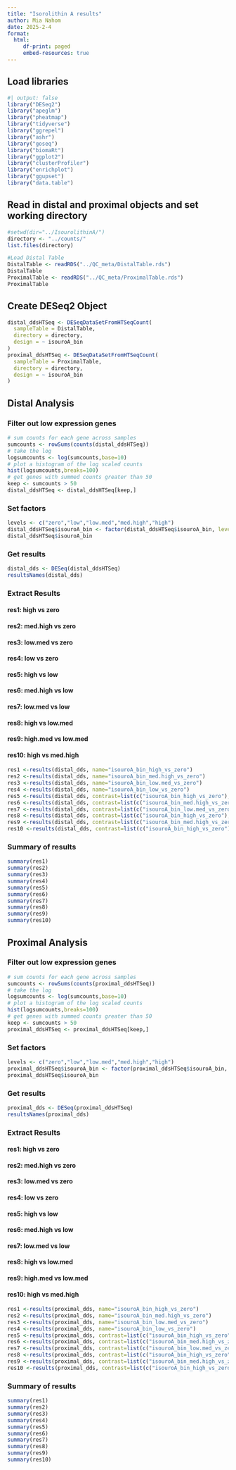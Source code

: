 ```yaml
---
title: "Isorolithin A results"
author: Mia Nahom
date: 2025-2-4
format: 
  html:
     df-print: paged
     embed-resources: true
---
```


## Load libraries
```r
#| output: false
library("DESeq2")
library("apeglm")
library("pheatmap")
library("tidyverse")
library("ggrepel")
library("ashr")
library("goseq")
library("biomaRt")
library("ggplot2")
library("clusterProfiler")
library("enrichplot")
library("ggupset")
library("data.table")
```

## Read in distal and proximal objects and set working directory

```r
#setwd(dir="../IsourolithinA/")
directory <- "../counts/"
list.files(directory)

#Load Distal Table
DistalTable <- readRDS("../QC_meta/DistalTable.rds")
DistalTable
ProximalTable <- readRDS("../QC_meta/ProximalTable.rds")
ProximalTable
```
## Create DESeq2 Object
```r
distal_ddsHTSeq <- DESeqDataSetFromHTSeqCount(
  sampleTable = DistalTable, 
  directory = directory, 
  design = ~ isouroA_bin
)
proximal_ddsHTSeq <- DESeqDataSetFromHTSeqCount(
  sampleTable = ProximalTable, 
  directory = directory, 
  design = ~ isouroA_bin
)
```
## Distal Analysis
### Filter out low expression genes
```r
# sum counts for each gene across samples
sumcounts <- rowSums(counts(distal_ddsHTSeq))
# take the log
logsumcounts <- log(sumcounts,base=10)
# plot a histogram of the log scaled counts
hist(logsumcounts,breaks=100)
# get genes with summed counts greater than 50
keep <- sumcounts > 50
distal_ddsHTSeq <- distal_ddsHTSeq[keep,]
```

### Set factors
```r
levels <- c("zero","low","low.med","med.high","high")
distal_ddsHTSeq$isouroA_bin <- factor(distal_ddsHTSeq$isouroA_bin, levels = levels)
distal_ddsHTSeq$isouroA_bin
```
### Get results
```r
distal_dds <- DESeq(distal_ddsHTSeq)
resultsNames(distal_dds)
```

### Extract Results
#### res1: high vs zero
#### res2: med.high vs zero
#### res3: low.med vs zero
#### res4: low vs zero
#### res5: high vs low
#### res6: med.high vs low
#### res7: low.med vs low
#### res8: high vs low.med
#### res9: high.med vs low.med
#### res10: high vs med.high

```r
res1 <-results(distal_dds, name="isouroA_bin_high_vs_zero")
res2 <-results(distal_dds, name="isouroA_bin_med.high_vs_zero")
res3 <-results(distal_dds, name="isouroA_bin_low.med_vs_zero")
res4 <-results(distal_dds, name="isouroA_bin_low_vs_zero")
res5 <-results(distal_dds, contrast=list(c("isouroA_bin_high_vs_zero"),c("isouroA_bin_low_vs_zero")))
res6 <-results(distal_dds, contrast=list(c("isouroA_bin_med.high_vs_zero"),c("isouroA_bin_low_vs_zero")))
res7 <-results(distal_dds, contrast=list(c("isouroA_bin_low.med_vs_zero"),c("isouroA_bin_low_vs_zero")))
res8 <-results(distal_dds, contrast=list(c("isouroA_bin_high_vs_zero"),c("isouroA_bin_low.med_vs_zero")))
res9 <-results(distal_dds, contrast=list(c("isouroA_bin_med.high_vs_zero"),c("isouroA_bin_low.med_vs_zero")))
res10 <-results(distal_dds, contrast=list(c("isouroA_bin_high_vs_zero"),c("isouroA_bin_med.high_vs_zero")))
```
### Summary of results
```r
summary(res1)
summary(res2)
summary(res3)
summary(res4)
summary(res5)
summary(res6)
summary(res7)
summary(res8)
summary(res9)
summary(res10)
```

## Proximal Analysis
### Filter out low expression genes
```r
# sum counts for each gene across samples
sumcounts <- rowSums(counts(proximal_ddsHTSeq))
# take the log
logsumcounts <- log(sumcounts,base=10)
# plot a histogram of the log scaled counts
hist(logsumcounts,breaks=100)
# get genes with summed counts greater than 50
keep <- sumcounts > 50
proximal_ddsHTSeq <- proximal_ddsHTSeq[keep,]
```
### Set factors
```r
levels <- c("zero","low","low.med","med.high","high")
proximal_ddsHTSeq$isouroA_bin <- factor(proximal_ddsHTSeq$isouroA_bin, levels = levels)
proximal_ddsHTSeq$isouroA_bin
```
### Get results
```r
proximal_dds <- DESeq(proximal_ddsHTSeq)
resultsNames(proximal_dds)
```
### Extract Results
#### res1: high vs zero
#### res2: med.high vs zero
#### res3: low.med vs zero
#### res4: low vs zero
#### res5: high vs low
#### res6: med.high vs low
#### res7: low.med vs low
#### res8: high vs low.med
#### res9: high.med vs low.med
#### res10: high vs med.high

```r
res1 <-results(proximal_dds, name="isouroA_bin_high_vs_zero")
res2 <-results(proximal_dds, name="isouroA_bin_med.high_vs_zero")
res3 <-results(proximal_dds, name="isouroA_bin_low.med_vs_zero")
res4 <-results(proximal_dds, name="isouroA_bin_low_vs_zero")
res5 <-results(proximal_dds, contrast=list(c("isouroA_bin_high_vs_zero"),c("isouroA_bin_low_vs_zero")))
res6 <-results(proximal_dds, contrast=list(c("isouroA_bin_med.high_vs_zero"),c("isouroA_bin_low_vs_zero")))
res7 <-results(proximal_dds, contrast=list(c("isouroA_bin_low.med_vs_zero"),c("isouroA_bin_low_vs_zero")))
res8 <-results(proximal_dds, contrast=list(c("isouroA_bin_high_vs_zero"),c("isouroA_bin_low.med_vs_zero")))
res9 <-results(proximal_dds, contrast=list(c("isouroA_bin_med.high_vs_zero"),c("isouroA_bin_low.med_vs_zero")))
res10 <-results(proximal_dds, contrast=list(c("isouroA_bin_high_vs_zero"),c("isouroA_bin_med.high_vs_zero")))
```
### Summary of results
```r
summary(res1)
summary(res2)
summary(res3)
summary(res4)
summary(res5)
summary(res6)
summary(res7)
summary(res8)
summary(res9)
summary(res10)
```